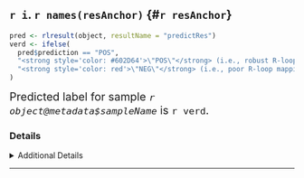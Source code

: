## `r i`. `r names(resAnchor)` {#`r resAnchor`}

```r
pred <- rlresult(object, resultName = "predictRes")
verd <- ifelse(
  pred$prediction == "POS", 
  "<strong style='color: #602D64'>\"POS\"</strong> (i.e., robust R-loop mapping)", 
  "<strong style='color: red'>\"NEG\"</strong> (i.e., poor R-loop mapping)"
)
```
<span style="font-size: 1.4em">Predicted label for sample *`r object@metadata$sampleName`* is `r verd`.</span>

### Details

<details>

<summary>Additional Details</summary>

To evaluate sample quality, a binary classifier was developed via the online-learning approach described in the RLSuite manuscript. The classifier evaluates features engineered from the RLFS Z score distribution, specifically, the following features:

```r
feature_key <- dplyr::tribble(
  ~feature, ~description,
  "Z1", "mean of Z",
  "Z2", "variance of Z",
  "Zacf1", "mean of Z ACF",
  "Zacf2", "variance of Z ACF",
  "ReW1", "mean of FT of Z (real part)",
  "ReW2", "variance of FT of Z (real part)",
  "ImW1", "mean of FT of Z (imaginary part)",
  "ImW2", "variance of FT of Z (imaginary part)",
  "ReWacf1", "mean of FT of Z ACF (real part)",
  "ReWacf2", "variance of FT of Z ACF (real part)",
  "ImWacf1", "mean of FT of Z ACF (imaginary part)",
  "ImWacf2", "variance of FT of Z ACF (imaginary part)"
) 

dplyr::tibble(
  pred$Features
) %>% 
  dplyr::right_join(feature_key, by = "feature") %>%
  dplyr::relocate(description, .after = feature) %>%
  kableExtra::kable(caption = paste0(
    "Abbreviations: Z, Z-score",
    " distribution; ACF, autocorrelation function; FT, Fourier Transform."
  )) %>% 
  kableExtra::kable_material(c("striped", "hover"), 
                             position = "left", full_width=FALSE)
```

From these features, classification was performed to derive a *prediction* (predicted label) regarding whether the sample mapped R-loops or not. In short, "POS" indicates any sample for which all the following are true:

1. **Criteria 1**: The RLFS Permutation test P value is significant (p < .05)
2. **Criteria 2**: The Z-score distribution middle is > 0.
3. **Criteria 3**: The Z-score distribution middle is > the start and the end.
4. **Criteria 4**: The model predicts a label of "POS". 

The criteria for **`r object@metadata$sampleName`** are shown below:

```r
dplyr::tibble(
    Criteria = paste0(seq(4),". ", names(pred$Criteria)),
    Result = unlist(pred$Criteria)
) %>%
    kableExtra::kable(caption = paste0(
        "Results from quality analysis of <strong>",
        object@metadata$sampleName, "</strong>")
    ) %>%
    kableExtra::kable_material(c("striped", "hover"),
                               full_width=FALSE,
                               position="float_right") %>%
    kableExtra::column_spec(
        column = 2, 
        color = ifelse(unlist(pred$Criteria), "#A45BA4", "red"),
        bold = TRUE
    ) 
```

These results led to the final prediction: `r verd`.

</details>


***
